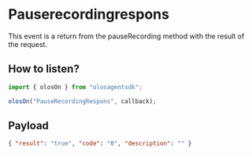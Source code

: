 # Pauserecordingrespons

This event is a return from the pauseRecording method with the result of the request.

## How to listen?

```js copy
import { olosOn } from "olosagentsdk";

olosOn("PauseRecordingRespons", callback);
```

## Payload

```json copy
{ "result": "true", "code": "0", "description": "" }
```
